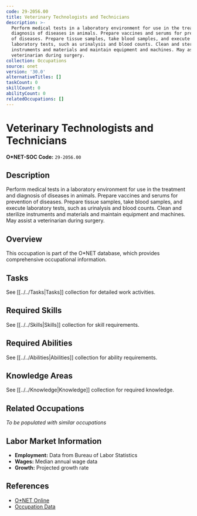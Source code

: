 ```yaml
---
code: 29-2056.00
title: Veterinary Technologists and Technicians
description: >-
  Perform medical tests in a laboratory environment for use in the treatment and
  diagnosis of diseases in animals. Prepare vaccines and serums for prevention
  of diseases. Prepare tissue samples, take blood samples, and execute
  laboratory tests, such as urinalysis and blood counts. Clean and sterilize
  instruments and materials and maintain equipment and machines. May assist a
  veterinarian during surgery.
collection: Occupations
source: onet
version: '30.0'
alternativeTitles: []
taskCount: 0
skillCount: 0
abilityCount: 0
relatedOccupations: []
---
```

# Veterinary Technologists and Technicians

**O*NET-SOC Code:** `29-2056.00`

## Description

Perform medical tests in a laboratory environment for use in the treatment and diagnosis of diseases in animals. Prepare vaccines and serums for prevention of diseases. Prepare tissue samples, take blood samples, and execute laboratory tests, such as urinalysis and blood counts. Clean and sterilize instruments and materials and maintain equipment and machines. May assist a veterinarian during surgery.

## Overview

This occupation is part of the O*NET database, which provides comprehensive occupational information.

## Tasks

See [[../../Tasks|Tasks]] collection for detailed work activities.

## Required Skills

See [[../../Skills|Skills]] collection for skill requirements.

## Required Abilities

See [[../../Abilities|Abilities]] collection for ability requirements.

## Knowledge Areas

See [[../../Knowledge|Knowledge]] collection for required knowledge.

## Related Occupations

*To be populated with similar occupations*

## Labor Market Information

- **Employment:** Data from Bureau of Labor Statistics
- **Wages:** Median annual wage data
- **Growth:** Projected growth rate

## References

- [O*NET Online](https://www.onetonline.org/link/summary/29-2056.00)
- [Occupation Data](https://www.onetcenter.org/)
